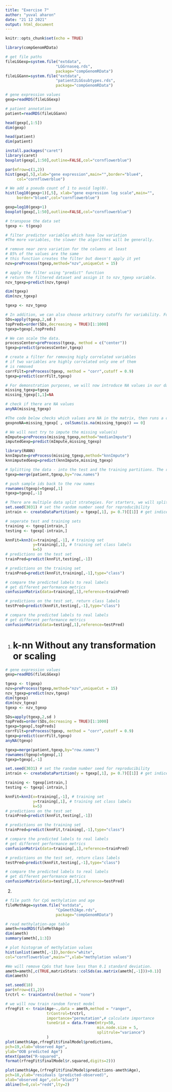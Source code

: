 ```yaml
---
title: "Exercise 7"
author: "yuval aharon"
date: "21 12 2021"
output: html_document
---
```


```r
knitr::opts_chunk$set(echo = TRUE)
```

```r
library(compGenomRData)

# get file paths
fileLGGexp=system.file("extdata",
                      "LGGrnaseq.rds",
                      package="compGenomRData")
fileLGGann=system.file("extdata",
                      "patient2LGGsubtypes.rds",
                      package="compGenomRData")

# gene expression values
gexp=readRDS(fileLGGexp)

# patient annotation
patient=readRDS(fileLGGann)

head(gexp[,1:5])
dim(gexp)

head(patient)
dim(patient)
```


```r
install.packages("caret")
library(caret)
boxplot(gexp[,1:50],outline=FALSE,col="cornflowerblue")

par(mfrow=c(1,2))
hist(gexp[,5],xlab="gene expression",main="",border="blue4",
     col="cornflowerblue")

# We add a pseudo count of 1 to avoid log(0).
hist(log10(gexp+1)[,5], xlab="gene expression log scale",main="",
     border="blue4",col="cornflowerblue")

gexp=log10(gexp+1)
boxplot(gexp[,1:50],outline=FALSE,col="cornflowerblue")

# transpose the data set
tgexp <- t(gexp)

# filter predictor variables which have low variation
#The more variables, the slower the algorithms will be generally.

# remove near zero variation for the columns at least
# 85% of the values are the same
# this function creates the filter but doesn't apply it yet
nzv=preProcess(tgexp,method="nzv",uniqueCut = 15)

# apply the filter using "predict" function
# return the filtered dataset and assign it to nzv_tgexp variable.
nzv_tgexp=predict(nzv,tgexp)

dim(tgexp)
dim(nzv_tgexp)

tgexp <- nzv_tgexp

# In addition, we can also choose arbitrary cutoffs for variability. For example, we can choose to take the top 1000 variable predictors.
SDs=apply(tgexp,2,sd )
topPreds=order(SDs,decreasing = TRUE)[1:1000]
tgexp=tgexp[,topPreds]

# We can scale the data.
processCenter=preProcess(tgexp, method = c("center"))
tgexp=predict(processCenter,tgexp)

# create a filter for removing higly correlated variables
# if two variables are highly correlated only one of them
# is removed
corrFilt=preProcess(tgexp, method = "corr",cutoff = 0.9)
tgexp=predict(corrFilt,tgexp)

# For demonstration purposes, we will now introduce NA values in our data
missing_tgexp=tgexp
missing_tgexp[1,1]=NA

# check if there are NA values
anyNA(missing_tgexp) 

#The code below checks which values are NA in the matrix, then runs a column sum and keeps everything where the column sum is equal to 0.
gexpnoNA=missing_tgexp[ , colSums(is.na(missing_tgexp)) == 0]

# We will next try to impute the missing value(s)
mImpute=preProcess(missing_tgexp,method="medianImpute")
imputedGexp=predict(mImpute,missing_tgexp)

library(RANN)
knnImpute=preProcess(missing_tgexp,method="knnImpute")
knnimputedGexp=predict(knnImpute,missing_tgexp)

# Splitting the data - into the test and the training partitions. The reason for this is that we need an independent test we did not train on.
tgexp=merge(patient,tgexp,by="row.names")

# push sample ids back to the row names
rownames(tgexp)=tgexp[,1]
tgexp=tgexp[,-1]

# There are multiple data split strategies. For starters, we will split 30% of the data as the test. This method is the gold standard for testing performance of our model.
set.seed(3031) # set the random number seed for reproducibility
intrain <- createDataPartition(y = tgexp[,1], p= 0.7)[[1]] # get indices for 70% of the data set

# seperate test and training sets
training <- tgexp[intrain,]
testing <- tgexp[-intrain,]

knnFit=knn3(x=training[,-1], # training set
            y=training[,1], # training set class labels
            k=5)
# predictions on the test set
trainPred=predict(knnFit,testing[,-1])

# predictions on the training set
trainPred=predict(knnFit,training[,-1],type="class")

# compare the predicted labels to real labels
# get different performance metrics
confusionMatrix(data=training[,1],reference=trainPred)

# predictions on the test set, return class labels
testPred=predict(knnFit,testing[,-1],type="class")

# compare the predicted labels to real labels
# get different performance metrics
confusionMatrix(data=testing[,1],reference=testPred)
```

1.
# k-nn Without any transformation or scaling #
```r
# gene expression values
gexp=readRDS(fileLGGexp)

tgexp <- t(gexp)
nzv=preProcess(tgexp,method="nzv",uniqueCut = 15)
nzv_tgexp=predict(nzv,tgexp)
dim(tgexp)
dim(nzv_tgexp)
tgexp <- nzv_tgexp

SDs=apply(tgexp,2,sd )
topPreds=order(SDs,decreasing = TRUE)[1:1000]
tgexp=tgexp[,topPreds]
corrFilt=preProcess(tgexp, method = "corr",cutoff = 0.9)
tgexp=predict(corrFilt,tgexp)
anyNA(tgexp)

tgexp=merge(patient,tgexp,by="row.names")
rownames(tgexp)=tgexp[,1]
tgexp=tgexp[,-1]

set.seed(3031) # set the random number seed for reproducibility
intrain <- createDataPartition(y = tgexp[,1], p= 0.7)[[1]] # get indices for 70% of the data set

training <- tgexp[intrain,]
testing <- tgexp[-intrain,]

knnFit=knn3(x=training[,-1], # training set
            y=training[,1], # training set class labels
            k=5)
# predictions on the test set
trainPred=predict(knnFit,testing[,-1])

# predictions on the training set
trainPred=predict(knnFit,training[,-1],type="class")

# compare the predicted labels to real labels
# get different performance metrics
confusionMatrix(data=training[,1],reference=trainPred)

# predictions on the test set, return class labels
testPred=predict(knnFit,testing[,-1],type="class")

# compare the predicted labels to real labels
# get different performance metrics
confusionMatrix(data=testing[,1],reference=testPred)
```

2.
```r
# file path for CpG methylation and age
fileMethAge=system.file("extdata",
                      "CpGmeth2Age.rds",
                      package="compGenomRData")

# read methylation-age table
ameth=readRDS(fileMethAge)
dim(ameth)
summary(ameth[,1:3])

# plot histogram of methylation values
hist(unlist(ameth[,-1]),border="white",
col="cornflowerblue",main="",xlab="methylation values")

#We will remove CpGs that have less than 0.1 standard deviation.
ameth=ameth[,c(TRUE,matrixStats::colSds(as.matrix(ameth[,-1]))>0.1)]
dim(ameth)

set.seed(18)
par(mfrow=c(1,2))
trctrl <- trainControl(method = "none")

# we will now train random forest model
rfregFit <- train(Age~.,data = ameth,method = "ranger",
                  trControl=trctrl,
                  importance="permutation",# calculate importance
                  tuneGrid = data.frame(mtry=50,
                                        min.node.size = 5,
                                        splitrule="variance")
                  )
plot(ameth$Age,rfregFit$finalModel$predictions,
pch=19,xlab="observed Age",
ylab="OOB predicted Age")
mtext(paste("R-squared",
format(rfregFit$finalModel$r.squared,digits=2)))

plot(ameth$Age,(rfregFit$finalModel$predictions-ameth$Age),
pch=18,ylab="residuals (predicted-observed)",
xlab="observed Age",col="blue3")
abline(h=0,col="red4",lty=2)
```



